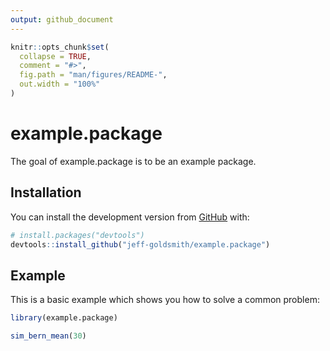 ```yaml
---
output: github_document
---
```


<!-- README.md is generated from README.Rmd. Please edit that file -->

```r
knitr::opts_chunk$set(
  collapse = TRUE,
  comment = "#>",
  fig.path = "man/figures/README-",
  out.width = "100%"
)
```

# example.package

The goal of example.package is to be an example package. 

## Installation

You can install the development version from [GitHub](https://github.com/) with:

``` r
# install.packages("devtools")
devtools::install_github("jeff-goldsmith/example.package")
```
## Example

This is a basic example which shows you how to solve a common problem:

```r
library(example.package)

sim_bern_mean(30)
```
